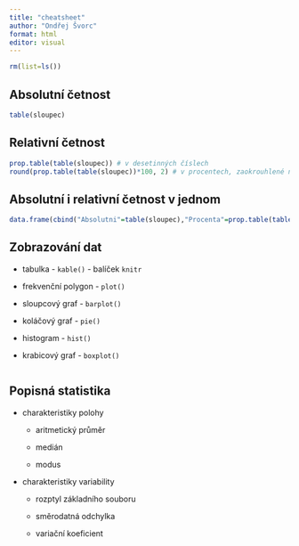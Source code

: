 ```yaml
---
title: "cheatsheet"
author: "Ondřej Švorc"
format: html
editor: visual
---
```


```r
rm(list=ls())
```

## Absolutní četnost

```r
table(sloupec)
```

## Relativní četnost

```r
prop.table(table(sloupec)) # v desetinných číslech
round(prop.table(table(sloupec))*100, 2) # v procentech, zaokrouhlené na 2 des. místa
```

## Absolutní i relativní četnost v jednom

```r
data.frame(cbind("Absolutni"=table(sloupec),"Procenta"=prop.table(table(sloupec))))
```

## Zobrazování dat

-   tabulka - `kable()` - balíček `knitr`

-   frekvenční polygon - `plot()`

-   sloupcový graf - `barplot()`

-   koláčový graf - `pie()`

-   histogram - `hist()`

-   krabicový graf - `boxplot()`

```r
```

## Popisná statistika

-   charakteristiky polohy

    -   aritmetický průměr

    -   medián

    -   modus

-   charakteristiky variability

    -   rozptyl základního souboru

    -   směrodatná odchylka

    -   variační koeficient
